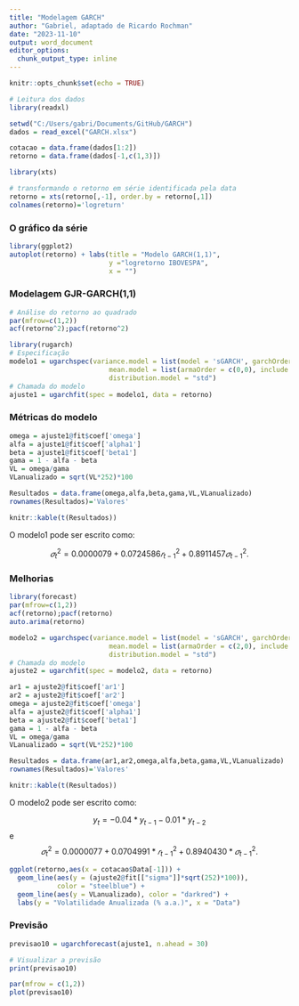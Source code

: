 ```yaml
---
title: "Modelagem GARCH"
author: "Gabriel, adaptado de Ricardo Rochman"
date: "2023-11-10"
output: word_document
editor_options: 
  chunk_output_type: inline
---
```


```r
knitr::opts_chunk$set(echo = TRUE)
```

```r
# Leitura dos dados
library(readxl)

setwd("C:/Users/gabri/Documents/GitHub/GARCH")
dados = read_excel("GARCH.xlsx")

cotacao = data.frame(dados[1:2])
retorno = data.frame(dados[-1,c(1,3)])

library(xts)

# transformando o retorno em série identificada pela data
retorno = xts(retorno[,-1], order.by = retorno[,1])
colnames(retorno)='logreturn'

```

### O gráfico da série

```r
library(ggplot2)
autoplot(retorno) + labs(title = "Modelo GARCH(1,1)",
                         y ="logretorno IBOVESPA",
                         x = "")
```

### Modelagem GJR-GARCH(1,1)

```r
# Análise do retorno ao quadrado
par(mfrow=c(1,2))
acf(retorno^2);pacf(retorno^2)

library(rugarch)
# Especificação
modelo1 = ugarchspec(variance.model = list(model = 'sGARCH', garchOrder = c(1,1)), 
                         mean.model = list(armaOrder = c(0,0), include.mean = FALSE), 
                         distribution.model = "std")
# Chamada do modelo
ajuste1 = ugarchfit(spec = modelo1, data = retorno)
```

### Métricas do modelo

```r
omega = ajuste1@fit$coef['omega']
alfa = ajuste1@fit$coef['alpha1']
beta = ajuste1@fit$coef['beta1']
gama = 1 - alfa - beta
VL = omega/gama
VLanualizado = sqrt(VL*252)*100

Resultados = data.frame(omega,alfa,beta,gama,VL,VLanualizado)
rownames(Resultados)='Valores'

knitr::kable(t(Resultados))

```

O modelo1 pode ser escrito como:

$$𝜎_t^2= 0.0000079 + 0.0724586 𝑟_{t−1}^2+ 0.8911457 𝜎_{t−1}^2.$$

### Melhorias

```r
library(forecast)
par(mfrow=c(1,2))
acf(retorno);pacf(retorno)
auto.arima(retorno)

modelo2 = ugarchspec(variance.model = list(model = 'sGARCH', garchOrder = c(1,1)), 
                         mean.model = list(armaOrder = c(2,0), include.mean = FALSE), 
                         distribution.model = "std")
# Chamada do modelo
ajuste2 = ugarchfit(spec = modelo2, data = retorno)

ar1 = ajuste2@fit$coef['ar1']
ar2 = ajuste2@fit$coef['ar2']
omega = ajuste2@fit$coef['omega']
alfa = ajuste2@fit$coef['alpha1']
beta = ajuste2@fit$coef['beta1']
gama = 1 - alfa - beta
VL = omega/gama
VLanualizado = sqrt(VL*252)*100

Resultados = data.frame(ar1,ar2,omega,alfa,beta,gama,VL,VLanualizado)
rownames(Resultados)='Valores'

knitr::kable(t(Resultados))

```

O modelo2 pode ser escrito como:

$$y_t = -0.04*y_{t−1} -0.01*y_{t−2} $$ e $$𝜎_t^2= 0.0000077 + 0.0704991*𝑟_{t−1}^2+ 0.8940430*𝜎_{t−1}^2.$$

```r

ggplot(retorno,aes(x = cotacao$Data[-1])) +
  geom_line(aes(y = (ajuste2@fit[["sigma"]]*sqrt(252)*100)),
            color = "steelblue") +
  geom_line(aes(y = VLanualizado), color = "darkred") +
  labs(y = "Volatilidade Anualizada (% a.a.)", x = "Data")


```

### Previsão

```r

previsao10 = ugarchforecast(ajuste1, n.ahead = 30)

# Visualizar a previsão
print(previsao10)

par(mfrow = c(1,2))
plot(previsao10)
```
